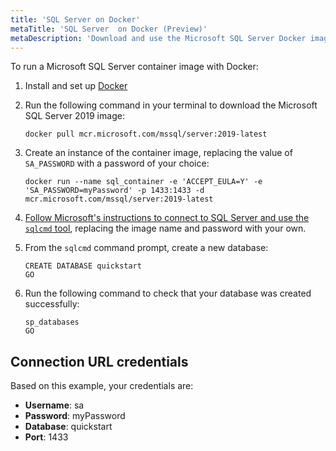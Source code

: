 ```yaml
---
title: 'SQL Server on Docker'
metaTitle: 'SQL Server  on Docker (Preview)'
metaDescription: 'Download and use the Microsoft SQL Server Docker image.'
---
```


<TopBlock>

To run a Microsoft SQL Server container image with Docker:

1. Install and set up [Docker](https://docs.docker.com/get-docker/)
1. Run the following command in your terminal to download the Microsoft SQL Server 2019 image:

   ```terminal
   docker pull mcr.microsoft.com/mssql/server:2019-latest
   ```

1. Create an instance of the container image, replacing the value of `SA_PASSWORD` with a password of your choice:

   ```terminal
   docker run --name sql_container -e 'ACCEPT_EULA=Y' -e 'SA_PASSWORD=myPassword' -p 1433:1433 -d mcr.microsoft.com/mssql/server:2019-latest
   ```

1. [Follow Microsoft's instructions to connect to SQL Server and use the `sqlcmd` tool](https://docs.microsoft.com/en-us/sql/linux/quickstart-install-connect-docker?view=sql-server-ver15&pivots=cs1-cmd#connect-to-sql-server), replacing the image name and password with your own.

1. From the `sqlcmd` command prompt, create a new database:

   ```terminal
   CREATE DATABASE quickstart
   GO
   ```

1. Run the following command to check that your database was created successfully:

   ```terminal
   sp_databases
   GO
   ```

</TopBlock>

## Connection URL credentials

Based on this example, your credentials are:

- **Username**: sa
- **Password**: myPassword
- **Database**: quickstart
- **Port**: 1433
